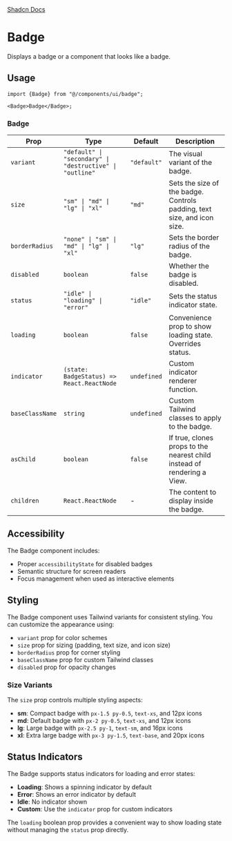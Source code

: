 
<div style={{display: "flex", flexDirection: "row", gap: "2rem"}}>
  <a
    href={`${process.env.STORYBOOK_URL}/?path=/story/badge--default&globals=backgrounds.value:light`}
  >
    <StorybookIcon color="#FE4785" width={25} height={25} />
  </a>
  <a href="https://github.com/moveinready-casa/shadcn-native/blob/3-create-components/registry/ui/badge.tsx">
    <GithubIcon width={25} height={25} />
  </a>
  <a href="https://ui.shadcn.com/docs/components/badge">Shadcn Docs</a>
</div>

# Badge

Displays a badge or a component that looks like a badge.

<Preview component="badge" />

## Usage

```tsx
import {Badge} from "@/components/ui/badge";

<Badge>Badge</Badge>;
```

### Badge

| Prop            | Type                                                     | Default     | Description                                                             |
| --------------- | -------------------------------------------------------- | ----------- | ----------------------------------------------------------------------- |
| `variant`       | `"default" \| "secondary" \| "destructive" \| "outline"` | `"default"` | The visual variant of the badge.                                        |
| `size`          | `"sm" \| "md" \| "lg" \| "xl"`                           | `"md"`      | Sets the size of the badge. Controls padding, text size, and icon size. |
| `borderRadius`  | `"none" \| "sm" \| "md" \| "lg" \| "xl"`                 | `"lg"`      | Sets the border radius of the badge.                                    |
| `disabled`      | `boolean`                                                | `false`     | Whether the badge is disabled.                                          |
| `status`        | `"idle" \| "loading" \| "error"`                         | `"idle"`    | Sets the status indicator state.                                        |
| `loading`       | `boolean`                                                | `false`     | Convenience prop to show loading state. Overrides status.               |
| `indicator`     | `(state: BadgeStatus) => React.ReactNode`                | `undefined` | Custom indicator renderer function.                                     |
| `baseClassName` | `string`                                                 | `undefined` | Custom Tailwind classes to apply to the badge.                          |
| `asChild`       | `boolean`                                                | `false`     | If true, clones props to the nearest child instead of rendering a View. |
| `children`      | `React.ReactNode`                                        | -           | The content to display inside the badge.                                |

## Accessibility

The Badge component includes:

- Proper `accessibilityState` for disabled badges
- Semantic structure for screen readers
- Focus management when used as interactive elements

## Styling

The Badge component uses Tailwind variants for consistent styling. You can customize the appearance using:

- `variant` prop for color schemes
- `size` prop for sizing (padding, text size, and icon size)
- `borderRadius` prop for corner styling
- `baseClassName` prop for custom Tailwind classes
- `disabled` prop for opacity changes

### Size Variants

The `size` prop controls multiple styling aspects:

- **sm**: Compact badge with `px-1.5 py-0.5`, `text-xs`, and 12px icons
- **md**: Default badge with `px-2 py-0.5`, `text-xs`, and 12px icons
- **lg**: Large badge with `px-2.5 py-1`, `text-sm`, and 16px icons
- **xl**: Extra large badge with `px-3 py-1.5`, `text-base`, and 20px icons

## Status Indicators

The Badge supports status indicators for loading and error states:

- **Loading**: Shows a spinning indicator by default
- **Error**: Shows an error indicator by default
- **Idle**: No indicator shown
- **Custom**: Use the `indicator` prop for custom indicators

The `loading` boolean prop provides a convenient way to show loading state without managing the `status` prop directly.
